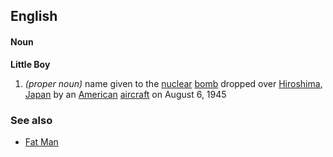 ==English==
====Noun====
'''Little Boy'''
#''(proper noun)'' name given to the [[nuclear]] [[bomb]] dropped over [[Hiroshima]], [[Japan]] by an [[American]] [[aircraft]] on August 6, 1945
===See also===
*[[Fat Man]]